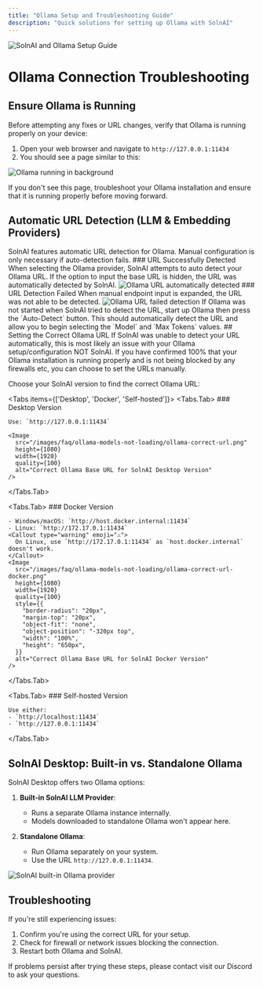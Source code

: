 ```yaml
---
title: "Ollama Setup and Troubleshooting Guide"
description: "Quick solutions for setting up Ollama with SolnAI"
---
```



<Image
  src="/images/faq/ollama-models-not-loading/header-image.png"
  height={1080}
  width={1920}
  quality={100}
  alt="SolnAI and Ollama Setup Guide"
/>

# Ollama Connection Troubleshooting

## Ensure Ollama is Running

Before attempting any fixes or URL changes, verify that Ollama is running properly on your device:

1. Open your web browser and navigate to `http://127.0.0.1:11434`
2. You should see a page similar to this:

<Image
  src="/images/faq/ollama-models-not-loading/ollama-running.png"
  height={1080}
  width={1920}
  quality={100}
  alt="Ollama running in background"
/>

If you don't see this page, troubleshoot your Ollama installation and ensure that it is running properly before moving forward.

## Automatic URL Detection (LLM & Embedding Providers)

<Callout type="info" emoji="ℹ️">
  SolnAI features automatic URL detection for Ollama. Manual configuration
  is only necessary if auto-detection fails.
</Callout>
### URL Successfully Detected When selecting the Ollama provider, SolnAI attempts
to auto detect your Ollama URL. If the option to input the base URL is hidden, the
URL was automatically detected by SolnAI.
<Image
  src="/images/faq/ollama-models-not-loading/ollama-detected-collapsed.png"
  height={1080}
  width={1920}
  quality={100}
  style={{
    "border-radius": "20px",
    "margin-top": "20px",
    "object-fit": "none",
    "object-position": "-320px top",
    width: "100%",
    height: "600px",
  }}
  alt="Ollama URL automatically detected"
/>
### URL Detection Failed When manual endpoint input is expanded, the URL was not
able to be detected.
<Image
  src="/images/faq/ollama-models-not-loading/ollama-cannot-detect.png"
  height={1080}
  width={1920}
  quality={100}
  style={{
    "border-radius": "20px",
    "margin-top": "20px",
    "object-fit": "none",
    "object-position": "-320px top",
    width: "100%",
    height: "650px",
  }}
  alt="Ollama URL failed detection"
/>
If Ollama was not started when SolnAI tried to detect the URL, start up Ollama
then press the `Auto-Detect` button. This should automatically detect the URL and
allow you to begin selecting the `Model` and `Max Tokens` values. ## Setting the
Correct Ollama URL
<Callout type="error" emoji="🚨">
  If SolnAI was unable to detect your URL automatically, this is most
  likely an issue with your Ollama setup/configuration NOT SolnAI.
</Callout>
If you have confirmed 100% that your Ollama installation is running properly and
is not being blocked by any firewalls etc, you can choose to set the URLs manually.

Choose your SolnAI version to find the correct Ollama URL:

<Tabs items={['Desktop', 'Docker', 'Self-hosted']}>
  <Tabs.Tab>
    ### Desktop Version

    Use: `http://127.0.0.1:11434`

    <Image
      src="/images/faq/ollama-models-not-loading/ollama-correct-url.png"
      height={1080}
      width={1920}
      quality={100}
      alt="Correct Ollama Base URL for SolnAI Desktop Version"
    />

  </Tabs.Tab>

  <Tabs.Tab>
    ### Docker Version

    - Windows/macOS: `http://host.docker.internal:11434`
    - Linux: `http://172.17.0.1:11434`
    <Callout type="warning" emoji="⚠️">
      On Linux, use `http://172.17.0.1:11434` as `host.docker.internal` doesn't work.
    </Callout>
    <Image
      src="/images/faq/ollama-models-not-loading/ollama-correct-url-docker.png"
      height={1080}
      width={1920}
      quality={100}
      style={{
        "border-radius": "20px",
        "margin-top": "20px",
        "object-fit": "none",
        "object-position": "-320px top",
        "width": "100%",
        "height": "650px",
      }}
      alt="Correct Ollama Base URL for SolnAI Docker Version"
    />

  </Tabs.Tab>

  <Tabs.Tab>
    ### Self-hosted Version

    Use either:
    - `http://localhost:11434`
    - `http://127.0.0.1:11434`

  </Tabs.Tab>
</Tabs>

## SolnAI Desktop: Built-in vs. Standalone Ollama

SolnAI Desktop offers two Ollama options:

1. **Built-in SolnAI LLM Provider**:

   - Runs a separate Ollama instance internally.
   - Models downloaded to standalone Ollama won't appear here.

2. **Standalone Ollama**:
   - Run Ollama separately on your system.
   - Use the URL `http://127.0.0.1:11434`.

<Image
  src="/images/faq/ollama-models-not-loading/SolnAI-ollama-provider.png"
  height={1080}
  width={1920}
  quality={100}
  alt="SolnAI built-in Ollama provider"
/>

## Troubleshooting

If you're still experiencing issues:

1. Confirm you're using the correct URL for your setup.
2. Check for firewall or network issues blocking the connection.
3. Restart both Ollama and SolnAI.

<Callout type="info" emoji="💡">
  If problems persist after trying these steps, please contact visit our Discord
  to ask your questions.
</Callout>
